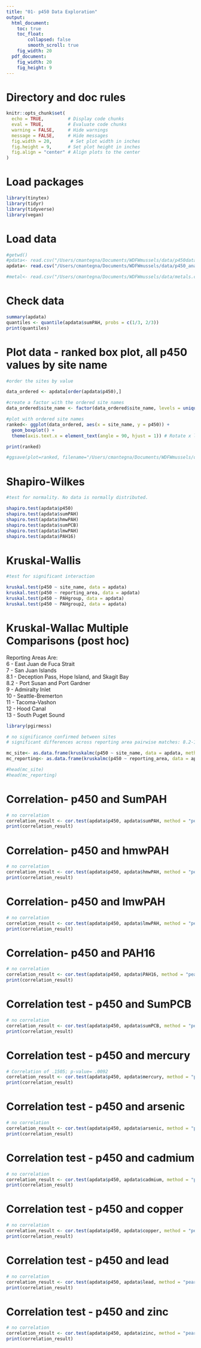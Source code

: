 ```yaml
---
title: "01- p450 Data Exploration"
output:
  html_document: 
    toc: true
    toc_float:
        collapsed: false
        smooth_scroll: true
    fig_width: 20
  pdf_document: 
    fig_width: 20
    fig_height: 9
---
```


# Directory and doc rules

```r

knitr::opts_chunk$set(
  echo = TRUE,         # Display code chunks
  eval = TRUE,         # Evaluate code chunks
  warning = FALSE,     # Hide warnings
  message = FALSE,     # Hide messages
  fig.width = 20,       # Set plot width in inches
  fig.height = 9,      # Set plot height in inches
  fig.align = "center" # Align plots to the center
)

```

# Load packages

```r
library(tinytex)
library(tidyr)
library(tidyverse)
library(vegan)

```

# Load data

```r

#getwd()
#pdata<- read.csv("/Users/cmantegna/Documents/WDFWmussels/data/p450data.csv")
apdata<- read.csv("/Users/cmantegna/Documents/WDFWmussels/data/p450_analytes.csv")

#metal<- read.csv("/Users/cmantegna/Documents/WDFWmussels/data/metals.csv")

```

# Check data

```r
summary(apdata)
quantiles <- quantile(apdata$sumPAH, probs = c(1/3, 2/3))
print(quantiles)
```

# Plot data - ranked box plot, all p450 values by site name

```r

#order the sites by value

data_ordered <- apdata[order(apdata$p450),]

#create a factor with the ordered site names
data_ordered$site_name <- factor(data_ordered$site_name, levels = unique(data_ordered$site_name))

#plot with ordered site names
ranked<- ggplot(data_ordered, aes(x = site_name, y = p450)) +
  geom_boxplot() +
  theme(axis.text.x = element_text(angle = 90, hjust = 1)) # Rotate x labels if needed

print(ranked)

#ggsave(plot=ranked, filename="/Users/cmantegna/Documents/WDFWmussels/output/figures/p450boxplotSITEranked.png", width=20, height=9)
```

# Shapiro-Wilkes

```r

#test for normality. No data is normally distributed.

shapiro.test(apdata$p450)
shapiro.test(apdata$sumPAH)
shapiro.test(apdata$hmwPAH)
shapiro.test(apdata$sumPCB)
shapiro.test(apdata$lmwPAH)
shapiro.test(apdata$PAH16)

```

# Kruskal-Wallis

```r

#test for significant interaction

kruskal.test(p450 ~ site_name, data = apdata)
kruskal.test(p450 ~ reporting_area, data = apdata)
kruskal.test(p450 ~ PAHgroup, data = apdata)
kruskal.test(p450 ~ PAHgroup2, data = apdata)

```

# Kruskal-Wallac Multiple Comparisons (post hoc)

Reporting Areas Are:\
6 - East Juan de Fuca Strait\
7 - San Juan Islands\
8.1 - Deception Pass, Hope Island, and Skagit Bay\
8.2 - Port Susan and Port Gardner\
9 - Admiralty Inlet\
10 - Seattle-Bremerton\
11 - Tacoma-Vashon\
12 - Hood Canal\
13 - South Puget Sound

```r
library(pgirmess)

# no significance confirmed between sites
# significant differences across reporting area pairwise matches: 8.2-12, 10-13, 11-12, and 12-13

mc_site<- as.data.frame(kruskalmc(p450 ~ site_name, data = apdata, method = "bonferroni"))
mc_reporting<- as.data.frame(kruskalmc(p450 ~ reporting_area, data = apdata, method = "bonferroni"))

#head(mc_site)
#head(mc_reporting)

```

# Correlation- p450 and SumPAH

```r

# no correlation
correlation_result <- cor.test(apdata$p450, apdata$sumPAH, method = "pearson")
print(correlation_result)
```

# Correlation- p450 and hmwPAH

```r

# no correlation
correlation_result <- cor.test(apdata$p450, apdata$hmwPAH, method = "pearson")
print(correlation_result)
```

# Correlation- p450 and lmwPAH

```r

# no correlation
correlation_result <- cor.test(apdata$p450, apdata$lmwPAH, method = "pearson")
print(correlation_result)
```

# Correlation- p450 and PAH16

```r

# no correlation
correlation_result <- cor.test(apdata$p450, apdata$PAH16, method = "pearson")
print(correlation_result)
```

# Correlation test - p450 and SumPCB

```r

# no correlation
correlation_result <- cor.test(apdata$p450, apdata$sumPCB, method = "pearson")
print(correlation_result)
```

# Correlation test - p450 and mercury

```r

# Correlation of .1505; p-value= .0092
correlation_result <- cor.test(apdata$p450, apdata$mercury, method = "pearson")
print(correlation_result)
```

# Correlation test - p450 and arsenic

```r

# no correlation
correlation_result <- cor.test(apdata$p450, apdata$arsenic, method = "pearson")
print(correlation_result)
```

# Correlation test - p450 and cadmium

```r

# no correlation
correlation_result <- cor.test(apdata$p450, apdata$cadmium, method = "pearson")
print(correlation_result)
```

# Correlation test - p450 and copper

```r

# no correlation
correlation_result <- cor.test(apdata$p450, apdata$copper, method = "pearson")
print(correlation_result)
```

# Correlation test - p450 and lead

```r

# no correlation
correlation_result <- cor.test(apdata$p450, apdata$lead, method = "pearson")
print(correlation_result)
```

# Correlation test - p450 and zinc

```r

# no correlation
correlation_result <- cor.test(apdata$p450, apdata$zinc, method = "pearson")
print(correlation_result)
```
